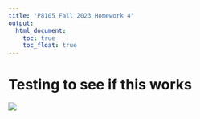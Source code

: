 ```yaml
---
title: "P8105 Fall 2023 Homework 4"
output: 
  html_document:
    toc: true
    toc_float: true
---
```


# Testing to see if this works

![](https://media.giphy.com/media/drXGoW1iudhKw/giphy.gif)
